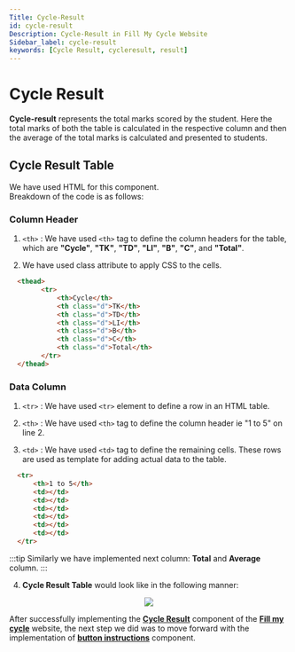 ```yaml
---
Title: Cycle-Result
id: cycle-result
Description: Cycle-Result in Fill My Cycle Website
Sidebar_label: cycle-result
keywords: [Cycle Result, cycleresult, result]
---
```


# Cycle Result
**Cycle-result** represents the total marks scored by the student. Here the total marks of both the table is calculated in the respective column and then the average of the total marks is calculated and presented to students.

## Cycle Result Table
We have used HTML for this component.<br />
Breakdown of the code is as follows:

### Column Header 
  
1. `<th>` : We have used `<th>` tag to define the column headers for the  table, which are **"Cycle"**, **"TK"**, **"TD"**, **"LI"**, **"B"**, **"C"**, and **"Total"**.
	
2. We have used class attribute to apply CSS to the cells.
 
```html title="index.html" {3-4} showLineNumbers
  <thead>
	    <tr>
		    <th>Cycle</th>
		    <th class="d">TK</th>
		    <th class="d">TD</th>
		    <th class="d">LI</th>
		    <th class="d">B</th>
		    <th class="d">C</th>
		    <th class="d">Total</th>
	    </tr>
  </thead>
```
### Data Column 
  
1. `<tr>` : We have used `<tr>` element to define a row in an HTML table.
  
2. `<th>` : We have used `<th>` tag to define the column header ie "1 to 5" on line 2.
  
3. `<td>` : We have used `<td>` tag to define the remaining cells. These rows are used as template for adding actual data to the table.   

```html title="index.html" {1-3} showLineNumbers
  <tr>
	  <th>1 to 5</th>
	  <td></td>
	  <td></td>
	  <td></td>
	  <td></td>
	  <td></td>
	  <td></td>
  </tr>
```
:::tip
Similarly we have implemented next column: **Total** and **Average** column. 
:::

4. **Cycle Result Table** would look like in the following manner: 


<p align="center">
<img src = {pic2} style={{ border: "2px solid gray" }} />
</p>

After successfully implementing the **[Cycle Result](cycle-result)** component of the **[Fill my cycle](https://fillmycycle.tcetmumbai.in/#result)** website, the next step we did was to move forward with the implementation of **[button instructions](button-instructions)** component.


